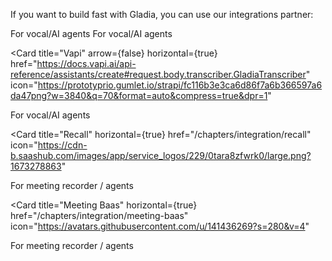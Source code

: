 If you want to build fast with Gladia, you can use our integrations partner:

<CardGroup cols={3}>
    <Card
  title="Pipecat"
  href="https://docs.pipecat.ai/server/services/stt/gladia"
  arrow={false}
  horizontal={true}
  icon="https://avatars.githubusercontent.com/u/169612734?v=4"
>
For vocal/AI agents
</Card>
<Card
  title="Livekit"
  arrow={false}
  horizontal={true}
  href="https://docs.livekit.io/agents/integrations/stt/gladia/"
  icon="https://media.licdn.com/dms/image/v2/D560BAQG70ZzfnXTBEQ/company-logo_200_200/company-logo_200_200/0/1715881752220/livekitco_logo?e=2147483647&v=beta&t=jYL_xNjGmSp54-mLXbuRcaUEUEZjkw7tMROhT_ckxB8"
>
For vocal/AI agents
</Card>

<Card
  title="Vapi"
  arrow={false}
  horizontal={true}
  href="https://docs.vapi.ai/api-reference/assistants/create#request.body.transcriber.GladiaTranscriber"
  icon="https://prototyprio.gumlet.io/strapi/fc116b3e3ca6d86f7a6b366597a6da47png?w=3840&q=70&format=auto&compress=true&dpr=1"
>
For vocal/AI agents
</Card>

<Card
  title="Recall"
  horizontal={true}
  href="/chapters/integration/recall"
  icon="https://cdn-b.saashub.com/images/app/service_logos/229/0tara8zfwrk0/large.png?1673278863"
>
For meeting recorder / agents
</Card>

<Card
  title="Meeting Baas"
  horizontal={true}
  href="/chapters/integration/meeting-baas"
  icon="https://avatars.githubusercontent.com/u/141436269?s=280&v=4"
>
For meeting recorder / agents
</Card>

</CardGroup>